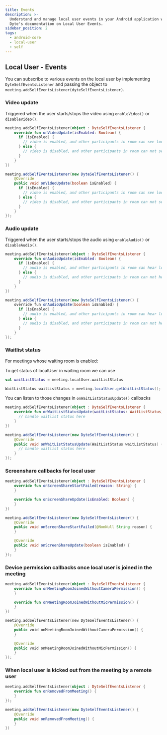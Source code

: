 ```yaml
---
title: Events
description: >-
  Understand and manage local user events in your Android application with
  Dyte's documentation on Local User Events.
sidebar_position: 2
tags:
  - android-core
  - local-user
  - self
---
```


## Local User - Events

You can subscribe to various events on the local user by implementing `DyteSelfEventsListener` and passing the object to `meeting.addSelfEventsListener(dyteSelfEventsListener)`.

### Video update

Triggered when the user starts/stops the video using `enableVideo()` or
`disableVideo()`.

<Tabs groupId="android-core-local-user">
  <TabItem value="kotlin" label="Kotlin" default>

```kotlin
meeting.addSelfEventsListener(object : DyteSelfEventsListener {
    override fun onVideoUpdate(isEnabled: Boolean) {
      if (isEnabled) {
        // video is enabled, and other participants in room can see local user
      } else {
        // video is disabled, and other participants in room can not see local user.
      }
    }
})
```

  </TabItem>

  <TabItem value="java" label="Java" default>

```java
meeting.addSelfEventsListener(new DyteSelfEventsListener() {
    @Override
    public void onVideoUpdate(boolean isEnabled) {
      if (isEnabled) {
        // video is enabled, and other participants in room can see local user
      } else {
        // video is disabled, and other participants in room can not see local user.
      }
    }
});
```

  </TabItem>
</Tabs>

### Audio update

Triggered when the user starts/stops the audio using `enableAudio()` or
`disableAudio()`.

<Tabs groupId="android-core-local-user">
  <TabItem value="kotlin" label="Kotlin" default>

```kotlin
meeting.addSelfEventsListener(object : DyteSelfEventsListener {
    override fun onAudioUpdate(isEnabled: Boolean) {
      if (isEnabled) {
        // audio is enabled, and other participants in room can hear local user
      } else {
        // audio is disabled, and other participants in room can not hear local user.
      }
    }
})
```


  </TabItem>

  <TabItem value="java" label="Java" default>

```java
meeting.addSelfEventsListener(new DyteSelfEventsListener() {
    override fun onAudioUpdate(boolean isEnabled) {
      if (isEnabled) {
        // audio is enabled, and other participants in room can hear local user
      } else {
        // audio is disabled, and other participants in room can not hear local user.
      }
    }
});
```


  </TabItem>
</Tabs>

### Waitlist status

For meetings whose waiting room is enabled:

To get status of localUser in waiting room we can use

<Tabs groupId="android-core-local-user">
  <TabItem value="kotlin" label="Kotlin" default>

```kotlin
val waitListStatus = meeting.localUser.waitListStatus
```

  </TabItem>

  <TabItem value="java" label="Java" default>

```java
WaitListStatus waitListStatus = meeting.localUser.getWaitListStatus();
```

  </TabItem>
</Tabs>


You can listen to those changes in `onWaitListStatusUpdate()` callbacks

<Tabs groupId="android-core-local-user">
  <TabItem value="kotlin" label="Kotlin" default>

```kotlin
meeting.addSelfEventsListener(object : DyteSelfEventsListener {
    override fun onWaitListStatusUpdate(waitListStatus: WaitListStatus) {
      // handle waitlist status here
    }
})
```

  </TabItem>

  <TabItem value="java" label="Java" default>

```java
meeting.addSelfEventsListener(new DyteSelfEventsListener() {
    @Override
    public void onWaitListStatusUpdate(WaitListStatus waitListStatus) {
      // handle waitlist status here
    }
});
```

  </TabItem>
</Tabs>

### Screenshare callbacks for local user

<Tabs groupId="android-core-local-user">
  <TabItem value="kotlin" label="Kotlin" default>

```kotlin
meeting.addSelfEventsListener(object : DyteSelfEventsListener {
    override fun onScreenShareStartFailed(reason: String) {
    }

    override fun onScreenShareUpdate(isEnabled: Boolean) {
    }
})
```

  </TabItem>

  <TabItem value="java" label="Java" default>

```java
meeting.addSelfEventsListener(new DyteSelfEventsListener() {
    @Override
    public void onScreenShareStartFailed(@NonNull String reason) {
    }

    @Override
    public void onScreenShareUpdate(boolean isEnabled) {
    }
});
```

  </TabItem>
</Tabs>

### Device permission callbacks once local user is joined in the meeting

<Tabs groupId="android-core-local-user">
  <TabItem value="kotlin" label="Kotlin" default>

```kotlin
meeting.addSelfEventsListener(object : DyteSelfEventsListener {
    override fun onMeetingRoomJoinedWithoutCameraPermission() {
    }

    override fun onMeetingRoomJoinedWithoutMicPermission() {
    }
})
```

  </TabItem>

  <TabItem value="java" label="Java" default>

```kotlin
meeting.addSelfEventsListener(new DyteSelfEventsListener() {
    @Override
    public void onMeetingRoomJoinedWithoutCameraPermission() {
    }

    @Override
    public void onMeetingRoomJoinedWithoutMicPermission() {
    }
});
```

  </TabItem>
</Tabs>

### When local user is kicked out from the meeting by a remote user

<Tabs groupId="android-core-local-user">
  <TabItem value="kotlin" label="Kotlin" default>

```kotlin
meeting.addSelfEventsListener(object : DyteSelfEventsListener {
    override fun onRemovedFromMeeting() {
    }
});
```

  </TabItem>

  <TabItem value="java" label="Java" default>

```java
meeting.addSelfEventsListener(new DyteSelfEventsListener() {
    @Override
    public void onRemovedFromMeeting() {
    }
})
```

  </TabItem>
</Tabs>
